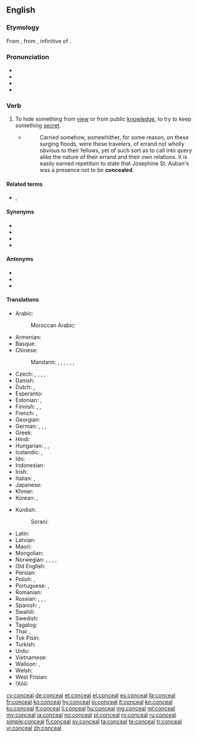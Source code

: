 ==English==

===Etymology===
From {{etyl|fro|en}} {{m|fro|conceler||hide, disguise}}, from {{etyl|la|en}} {{m|la|concelāre}}, infinitive of {{m|la|concelō||carefully disguise}}.

===Pronunciation===
* {{IPA|/kənˈsiːl/|lang=en}}
* {{audio|en-us-conceal.ogg|Audio (US)|lang=en}}
* {{rhymes|iːl|lang=en}}
* {{hyphenation|con|ceal|lang=en}}

===Verb===
{{en-verb}}

# {{lb|en|transitive}} To hide something from [[view]] or from public [[knowledge]], to try to keep something [[secret]].
#: {{ux|en|He tried to '''conceal''' the truth about his [[health]].}}
#* {{RQ:EHough PrqsPrc|II|0147}}
#*: Carried somehow, somewhither, for some reason, on these surging floods, were these travelers, of errand not wholly obvious to their fellows, yet of such sort as to call into query alike the nature of their errand and their own relations. It is easily earned repetition to state that Josephine St. Auban's was a presence not to be '''concealed'''.

====Related terms====
* {{l|en|concealing}}, {{l|en|concealed}}

====Synonyms====
* {{l|en|hide}}
* {{l|en|mithe}}
* {{l|en|obfuscate}}
* {{l|en|secrete}}

====Antonyms====
* {{l|en|reveal}}
* {{l|en|uncover}}
* {{l|en|admit}}

====Translations====
{{trans-top|to hide something}}
* Arabic: {{t|ar|أَخْفَى}}
*: Moroccan Arabic: {{t|ary|خبّى|tr=ḵəbba}}
* Armenian: {{t-needed|hy}}
* Basque: {{t-needed|eu}}
* Chinese:
*: Mandarin: {{t+|cmn|隱瞞|sc=Hani}}, {{t+|cmn|隐瞒|tr=yǐnmán|sc=Hani}}, {{t+|cmn|隱藏|sc=Hani}}, {{t+|cmn|隐藏|tr=yǐncáng|sc=Hani}}, {{t+|cmn|藏|tr=cáng|sc=Hani}}, {{t+|cmn|掩蓋|sc=Hani}}, {{t+|cmn|掩盖|tr=yǎngài|sc=Hani}}
* Czech: {{t+|cs|skrýt}}, {{t|cs|skrývat}}, {{t|cs|ukrýt}}, {{t+|cs|schovat}}, {{t+|cs|zakrýt}}
* Danish: {{t+|da|skjule}}
* Dutch: {{t+|nl|verbergen}}, {{t+|nl|verstoppen}}
* Esperanto: {{t-needed|eo}}
* Estonian: {{t|et|varjama}}, {{t|et|peitma}}
* Finnish: {{t+|fi|kätkeä}}, {{t+|fi|salata}}, {{t+|fi|peittää}}
* French: {{t+|fr|dissimuler}}, {{t+|fr|cacher}}
* Georgian: {{t-needed|ka}}
* German: {{t+|de|verbergen}}, {{t+|de|verheimlichen}}, {{t+|de|verschleiern}}, {{t+|de|verschweigen}}
* Greek: {{t+|el|αποκρύπτω}}
* Hindi: {{t+|hi|छिपाना|tr=chipānā|sc=Deva}}
* Hungarian: {{t+|hu|titkol}}, {{t+|hu|eltitkol}}, {{t+|hu|elrejt}}
* Icelandic: {{t+|is|fela}}, {{t+|is|hylja}}
* Ido: {{t+|io|celar}}
* Indonesian: {{t+|id|menyembunyikan}}
* Irish: {{t|ga|ceil}}
* Italian: {{t+|it|nascondere}}, {{t+|it|celare}}
* Japanese: {{t+|ja|隠す|tr=かくす, kakusu|sc=Jpan}}
* Khmer: {{t-needed|km}}
* Korean: {{t+|ko|숨기다|sc=Hang}}, {{t+|ko|감추다|sc=Hang}}
{{trans-mid}}
* Kurdish:
*: Sorani: {{t|ku|شاردنه‌وه‌|tr=shArdinawa|sc=ku-Arab}}
* Latin: {{t|la|occulō}}
* Latvian: {{t+|lv|slēpt}}
* Maori: {{t|mi|whakangaro}}
* Mongolian: {{t-needed|mn}}
* Norwegian: {{t+|no|gjemme}}, {{t+|no|skjule}}, {{t|no|fortie}}, {{t|no|gøyme}}, {{t|no|dekke over}}
* Old English: {{t|ang|mīþan}}
* Persian: {{t+|fa|پنهان کردن|tr=panhân kardan|sc=fa-Arab}}
* Polish: {{t+|pl|ukrywać}}, {{t+|pl|chować}}
* Portuguese: {{t+|pt|esconder}}, {{t+|pt|omitir}}
* Romanian: {{t+|ro|ascunde}}
* Russian: {{t+|ru|скрыва́ть|impf}}, {{t+|ru|скры́ть|pf}}, {{t+|ru|пря́тать|impf}}, {{t+|ru|спря́тать|pf}}
* Spanish: {{t+|es|esconder}}, {{t+|es|ocultar}}
* Swahili: {{t|sw|ficha|alt=kuficha}}
* Swedish: {{t+|sv|dölja}}
* Tagalog: {{t|tl|itago}}
* Thai: {{t+|th|ปิดบัง|tr=bpìt bang|sc=Thai}}, {{t+|th|ปกปิด|tr=bpòk bpìt|sc=Thai}}
* Tok Pisin: {{t|tpi|karamapim}}
* Turkish: {{t+|tr|gizlemek}}
* Urdu: {{t|ur|چھپانا|tr=chipānā|sc=ur-Arab}}
* Vietnamese: {{t+|vi|giấu}}
* Walloon: {{t+|wa|muchî}}, {{t+|wa|muchyî}}
* Welsh: {{t+|cy|celu}}
* West Frisian: {{t|fy|ferbergje}}
* ǃXóõ: {{t|nmn|!n̥áʻa}}
{{trans-bottom}}

[[cy:conceal]]
[[de:conceal]]
[[et:conceal]]
[[el:conceal]]
[[es:conceal]]
[[fa:conceal]]
[[fr:conceal]]
[[ko:conceal]]
[[hy:conceal]]
[[io:conceal]]
[[it:conceal]]
[[kn:conceal]]
[[ku:conceal]]
[[lt:conceal]]
[[li:conceal]]
[[hu:conceal]]
[[mg:conceal]]
[[ml:conceal]]
[[my:conceal]]
[[ja:conceal]]
[[no:conceal]]
[[pl:conceal]]
[[ro:conceal]]
[[ru:conceal]]
[[simple:conceal]]
[[fi:conceal]]
[[sv:conceal]]
[[ta:conceal]]
[[te:conceal]]
[[tr:conceal]]
[[vi:conceal]]
[[zh:conceal]]